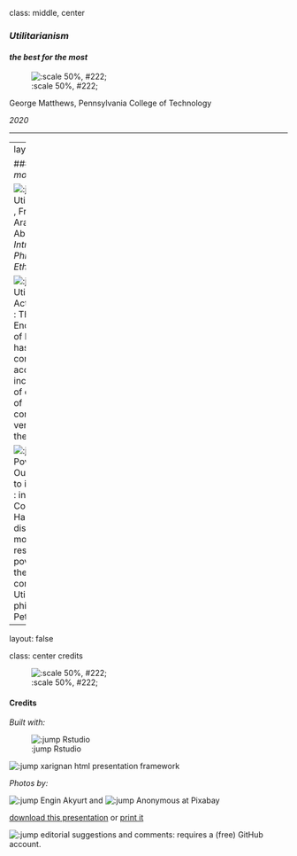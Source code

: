 class:  middle, center

### *Utilitarianism*

#### *the best for the most*

![:scale 50%, #222;](img/08/crowd-2-free-photos.jpg)

George Matthews, Pennsylvania College of Technology

*2020*

---



---
layout: false

### *Find out more*

![:jump Utilitarianism](https://press.rebus.community/intro-to-phil-ethics/chapter/utilitarianism/), Frank Aragbonfoh Abumere, *Introduction to Philosophy: Ethics*.

![:jump Utilitarianism: Act and Rule](https://www.iep.utm.edu/util-a-r/): The Internet Encyclopedia of Philosophy has a comprehensive account including lots of discussion of contemporary versions of the theory.

![:jump Poverty and Our Response to it](https://youtu.be/D5sknLy7Smo): in this Crash Course video, Hank Green discusses the morality of our responses to poverty and the work of a contemporary Utilitarian philosopher, Peter Singer.


---
layout: false

class: center credits

![:scale 50%, #222;](img/08/crowd-5-engin-akyurt.jpg) 

#### Credits

*Built with:*

![:jump Rstudio](https://rstudio.com/products/rstudio/) 

![:jump xarignan](https://github.com/yihui/xaringan) html presentation framework 

*Photos by:*

![:jump Engin Akyurt](https://pixabay.com/users/engin_akyurt-3656355/) and ![:jump Anonymous](https://pixabay.com/users/free-photos-242387/) at Pixabay


[download this presentation](./pdf/08-utilitarianism.pdf) or [print it](./pdf/08-utilitarianism-print.pdf)

![:jump editorial suggestions and comments](https://github.com/gwmatthews/ethics-slideshows/issues): requires a (free) GitHub account.
